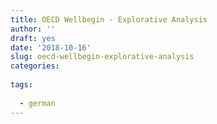 ```yaml
---
title: OECD Wellbegin - Explorative Analysis
author: ''
draft: yes
date: '2018-10-16'
slug: oecd-wellbegin-explorative-analysis
categories:
  
tags:
  
  - german
---
```

